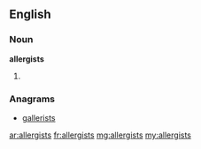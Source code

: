 ==English==

===Noun===
'''allergists'''

# {{plural of|[[allergist]]}}

===Anagrams===
* [[gallerists#English|gallerists]]

[[ar:allergists]]
[[fr:allergists]]
[[mg:allergists]]
[[my:allergists]]